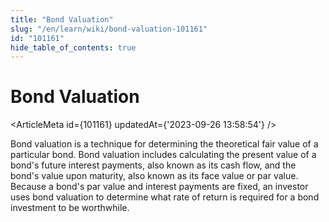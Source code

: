 ```yaml
---
title: "Bond Valuation"
slug: "/en/learn/wiki/bond-valuation-101161"
id: "101161"
hide_table_of_contents: true
---
```



# Bond Valuation

<ArticleMeta id={101161} updatedAt={'2023-09-26 13:58:54'} />
<div className='border-solid border-b border-t-0 my-4 border-[var(--ifm-color-gray-300)]' />

Bond valuation is a technique for determining the theoretical fair value of a particular bond. Bond valuation includes calculating the present value of a bond's future interest payments, also known as its cash flow, and the bond's value upon maturity, also known as its face value or par value. Because a bond's par value and interest payments are fixed, an investor uses bond valuation to determine what rate of return is required for a bond investment to be worthwhile.
